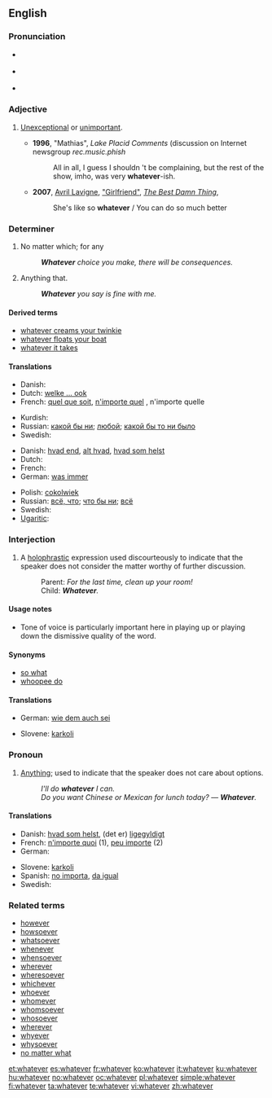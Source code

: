 ==English==

{{rank|George|influence|March|668|whatever|reach|secret|showed}}

===Pronunciation===
*{{a|RP}} {{IPA|/ʍɒtˈɛvə/}}
*{{a|GenAm}} {{IPA|/ʍɑtˈɛvɚ/}}
*{{audio|en-us-whatever.ogg|Audio (US)}}
*:{{rhymes|ɛvə(r)}}

===Adjective===
{{en-adj}}

# {{slang}} [[unexceptional|Unexceptional]] or [[unimportant]].
#* '''1996''', "Mathias", ''Lake Placid Comments'' (discussion on Internet newsgroup ''rec.music.phish''
#*: All in all, I guess I shouldn 't be complaining, but the rest of the show, imho, was very '''whatever'''-ish.
#*'''2007''', [[w:Avril Lavigne|Avril Lavigne]], [[w:Girlfriend (Avril Lavigne song)|"Girlfriend"]], [[w:The Best Damn Thing|''The Best Damn Thing'']],
#*:She's like so '''whatever'''&nbsp;/ You can do so much better

===Determiner===
{{en-det}}

# No matter which; for any
#: '''''Whatever''' choice you make, there will be consequences.''
# {{context|relative}} Anything that.
#: '''''Whatever''' you say is fine with me.''

====Derived terms====
*[[whatever creams your twinkie]]
*[[whatever floats your boat]]
*[[whatever it takes]]

====Translations====
{{trans-top|no matter which; for any}}
* Danish: {{t+|da|uanset}}
* Dutch: [[welke ... ook]]
* French: [[quel que soit]], [[n'importe quel]] {{m}}, n'importe quelle {{f}}
{{trans-mid}}
* Kurdish: {{ku-Arab|[[هه‌رچی]]}}
* Russian: [[какой бы ни]]; [[любой]]; [[какой бы то ни было]]
* Swedish: {{t-|sv|vad som helst}}
{{trans-bottom}}

{{trans-top|anything}}
* Danish: [[hvad end]], [[alt hvad]], [[hvad som helst]]
* Dutch: {{t-|nl|maakt niet uit}}
* French: {{t+|fr|quoi que}}
* German: [[was immer]]
{{trans-mid}}
* Polish: [[cokolwiek]]
* Russian: [[всё, что]]; [[что бы ни]]; [[всё]]
* Swedish: {{t-|sv|vad som helst}}
* [[Ugaritic]]: {{tø|uga|𐎎𐎐𐎎|tr=mnm|sc=Ugar|xs=Ugaritic}}
{{trans-bottom}}

===Interjection===
{{en-intj}}

# A [[holophrastic]] expression used discourteously to indicate that the speaker does not consider the matter worthy of further discussion.
#:Parent: ''For the last time, clean up your room!''
#:Child: '''''Whatever'''.''

====Usage notes====
*Tone of voice is particularly important here in playing up or playing down the dismissive quality of the word.

====Synonyms====
*[[so what]]
*[[whoopee do]]

====Translations====
{{trans-top|indicating the matter is not worthy of further discussion}}
* German: [[wie dem auch sei]]
{{trans-mid}}
* Slovene: [[karkoli]]
{{trans-bottom}}

===Pronoun===
{{en-pron}}
# [[anything|Anything]]; used to indicate that the speaker does not care about options.
#:''I'll do '''whatever''' I can.''
#:''Do you want Chinese or Mexican for lunch today? &mdash; '''Whatever'''.''

====Translations====
{{trans-top|anything}}
* Danish: [[hvad som helst]], (det er) [[ligegyldigt]]
* French: [[n'importe quoi]] (1), [[peu importe]] (2)
* German: {{t+|de|egal}}
{{trans-mid}}
* Slovene: [[karkoli]]
* Spanish: [[no importa]], [[da igual]]
* Swedish: {{t-|sv|vad som helst}}
{{trans-bottom}}

===Related terms===
*[[however]]
*[[howsoever]]
*[[whatsoever]]
*[[whenever]]
*[[whensoever]]
*[[wherever]]
*[[wheresoever]]
*[[whichever]]
*[[whoever]]
*[[whomever]]
*[[whomsoever]]
*[[whosoever]]
*[[wherever]]
*[[whyever]]
*[[whysoever]]
*[[no matter what]]

[[et:whatever]]
[[es:whatever]]
[[fr:whatever]]
[[ko:whatever]]
[[it:whatever]]
[[ku:whatever]]
[[hu:whatever]]
[[no:whatever]]
[[oc:whatever]]
[[pl:whatever]]
[[simple:whatever]]
[[fi:whatever]]
[[ta:whatever]]
[[te:whatever]]
[[vi:whatever]]
[[zh:whatever]]